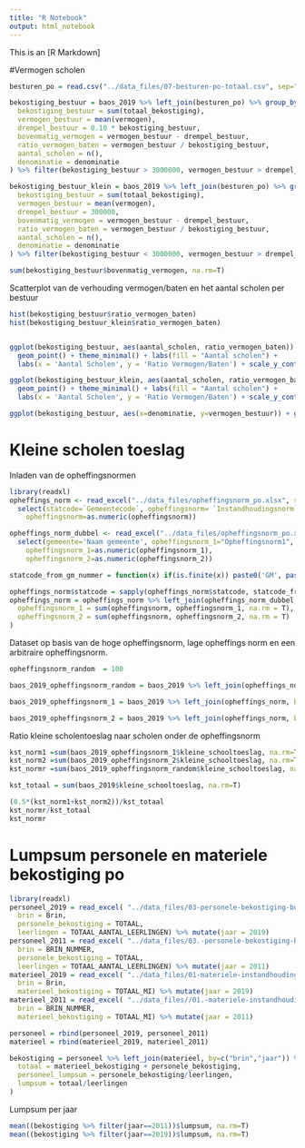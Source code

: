 ```yaml
---
title: "R Notebook"
output: html_notebook
---
```


This is an [R Markdown]

#Vermogen scholen 
```r

besturen_po = read.csv("../data_files/07-besturen-po-totaal.csv", sep=";") %>% select(bevoegd_gezag = "BEVOEGD.GEZAG.NUMMER", denominatie = "DENOMINATIE")

bekostiging_bestuur = baos_2019 %>% left_join(besturen_po) %>% group_by(bevoegd_gezag) %>% summarise(
  bekostiging_bestuur = sum(totaal_bekostiging),
  vermogen_bestuur = mean(vermogen),
  drempel_bestuur = 0.10 * bekostiging_bestuur, 
  bovenmatig_vermogen = vermogen_bestuur - drempel_bestuur,
  ratio_vermogen_baten = vermogen_bestuur / bekostiging_bestuur,
  aantal_scholen = n(), 
  denominatie = denominatie
) %>% filter(bekostiging_bestuur > 3000000, vermogen_bestuur > drempel_bestuur)

bekostiging_bestuur_klein = baos_2019 %>% left_join(besturen_po) %>% group_by(bevoegd_gezag) %>% summarise(
  bekostiging_bestuur = sum(totaal_bekostiging),
  vermogen_bestuur = mean(vermogen),
  drempel_bestuur = 300000, 
  bovenmatig_vermogen = vermogen_bestuur - drempel_bestuur,
  ratio_vermogen_baten = vermogen_bestuur / bekostiging_bestuur,
  aantal_scholen = n(), 
  denominatie = denominatie
) %>% filter(bekostiging_bestuur < 3000000, vermogen_bestuur > drempel_bestuur)

sum(bekostiging_bestuur$bovenmatig_vermogen, na.rm=T)

```
Scatterplot van de verhouding vermogen/baten en het aantal scholen per bestuur
```r
hist(bekostiging_bestuur$ratio_vermogen_baten)
hist(bekostiging_bestuur_klein$ratio_vermogen_baten)


ggplot(bekostiging_bestuur, aes(aantal_scholen, ratio_vermogen_baten)) +
  geom_point() + theme_minimal() + labs(fill = "Aantal scholen") +
  labs(x = 'Aantal Scholen', y = 'Ratio Vermogen/Baten') + scale_y_continuous(labels = comma) 

ggplot(bekostiging_bestuur_klein, aes(aantal_scholen, ratio_vermogen_baten)) +
  geom_point() + theme_minimal() + labs(fill = "Aantal scholen") +
  labs(x = 'Aantal Scholen', y = 'Ratio Vermogen/Baten') + scale_y_continuous(labels = comma) 

ggplot(bekostiging_bestuur, aes(x=denominatie, y=vermogen_bestuur)) + geom_violin(fill="grey80") + theme_minimal() +xlab("") + ylab("Vermogen") +theme(axis.text = element_text(angle=90))
```



# Kleine scholen toeslag 
Inladen van de opheffingsnormen 
```r
library(readxl)
opheffings_norm <- read_excel("../data_files/opheffingsnorm_po.xlsx", sheet="Sheet1") %>%
  select(statcode=`Gemeentecode`, opheffingsnorm= `Instandhoudingsnorm`, gemeente='Gemeentenaam')  %>% mutate(
    opheffingsnorm=as.numeric(opheffingsnorm))

opheffings_norm_dubbel <- read_excel("../data_files/opheffingsnorm_po.xlsx", sheet="Sheet2") %>%
  select(gemeente='Naam gemeente', opheffingsnorm_1="Opheffingsnorm1", opheffingsnorm_2="Opheffingsnorm2")  %>% mutate(
    opheffingsnorm_1=as.numeric(opheffingsnorm_1),
    opheffingsnorm_2=as.numeric(opheffingsnorm_2))

statcode_from_gm_nummer = function(x) if(is.finite(x)) paste0('GM', paste(rep('0', 4-nchar(x)), collapse = ''), x) else NA

opheffings_norm$statcode = sapply(opheffings_norm$statcode, statcode_from_gm_nummer)
opheffings_norm = opheffings_norm %>% left_join(opheffings_norm_dubbel, by = "gemeente") %>% select(statcode, opheffingsnorm, opheffingsnorm_1, opheffingsnorm_2) %>% group_by(statcode) %>%mutate(
  opheffingsnorm_1 = sum(opheffingsnorm, opheffingsnorm_1, na.rm = T),
  opheffingsnorm_2 = sum(opheffingsnorm, opheffingsnorm_2, na.rm = T)
)
```

Dataset op basis van de hoge opheffingsnorm, lage opheffings norm en een arbitraire opheffingsnorm. 
```r
opheffingsnorm_random  = 100

baos_2019_opheffingsnorm_random = baos_2019 %>% left_join(opheffings_norm, by = "statcode") %>% filter(leerlingen < opheffingsnorm_random) %>% select(brin, naam_school, gemeente, pc6, bevoegd_gezag, kleine_schooltoeslag, leerlingen, opheffingsnorm, opheffingsnorm_1, opheffingsnorm_2)

baos_2019_opheffingsnorm_1 = baos_2019 %>% left_join(opheffings_norm, by = "statcode") %>% filter(leerlingen < opheffingsnorm_1) %>% select(brin, naam_school, gemeente, pc6, bevoegd_gezag, kleine_schooltoeslag, leerlingen, opheffingsnorm, opheffingsnorm_1, opheffingsnorm_2)

baos_2019_opheffingsnorm_2 = baos_2019 %>% left_join(opheffings_norm, by = "statcode") %>% filter(leerlingen < opheffingsnorm_2) %>% select(brin, naam_school, gemeente, pc6, bevoegd_gezag, kleine_schooltoeslag, leerlingen, opheffingsnorm, opheffingsnorm_1, opheffingsnorm_2)

```

Ratio kleine scholentoeslag naar scholen onder de opheffingsnorm
```r
kst_norm1 =sum(baos_2019_opheffingsnorm_1$kleine_schooltoeslag, na.rm=T)
kst_norm2 =sum(baos_2019_opheffingsnorm_2$kleine_schooltoeslag, na.rm=T)
kst_normr =sum(baos_2019_opheffingsnorm_random$kleine_schooltoeslag, na.rm=T)

kst_totaal = sum(baos_2019$kleine_schooltoeslag, na.rm=T)

(0.5*(kst_norm1+kst_norm2))/kst_totaal
kst_normr/kst_totaal
kst_normr
```


# Lumpsum personele en materiele bekostiging po 
```r
library(readxl)
personeel_2019 = read_excel( "../data_files/03-personele-bekostiging-bo-2019-2020.xls") %>% select(
  brin = Brin,
  personele_bekostiging = TOTAAL,
  leerlingen = TOTAAL_AANTAL_LEERLINGEN) %>% mutate(jaar = 2019)
personeel_2011 = read_excel( "../data_files/03.-personele-bekostiging-bo-2011-2012.xls") %>% select(
  brin = BRIN_NUMMER,
  personele_bekostiging = TOTAAL,
  leerlingen = TOTAAL_AANTAL_LEERLINGEN) %>% mutate(jaar = 2011)
materieel_2019 = read_excel( "../data_files/01-materiele-instandhouding-bo-2019.xls")  %>% select(
  brin = Brin,
  materieel_bekostiging = TOTAAL_MI) %>% mutate(jaar = 2019)
materieel_2011 = read_excel( "../data_files//01.-materiele-instandhouding-bo-2011.xls")  %>% select(
  brin = BRIN_NUMMER,
  materieel_bekostiging = TOTAAL_MI) %>% mutate(jaar = 2011)

personeel = rbind(personeel_2019, personeel_2011)
materieel = rbind(materieel_2019, materieel_2011)

bekostiging = personeel %>% left_join(materieel, by=c("brin","jaar")) %>% mutate(
  totaal = materieel_bekostiging + personele_bekostiging,
  personeel_lumpsum = personele_bekostiging/leerlingen,
  lumpsum = totaal/leerlingen
)
```

Lumpsum per jaar 
```r
mean((bekostiging %>% filter(jaar==2011))$lumpsum, na.rm=T)
mean((bekostiging %>% filter(jaar==2019))$lumpsum, na.rm=T)
```

